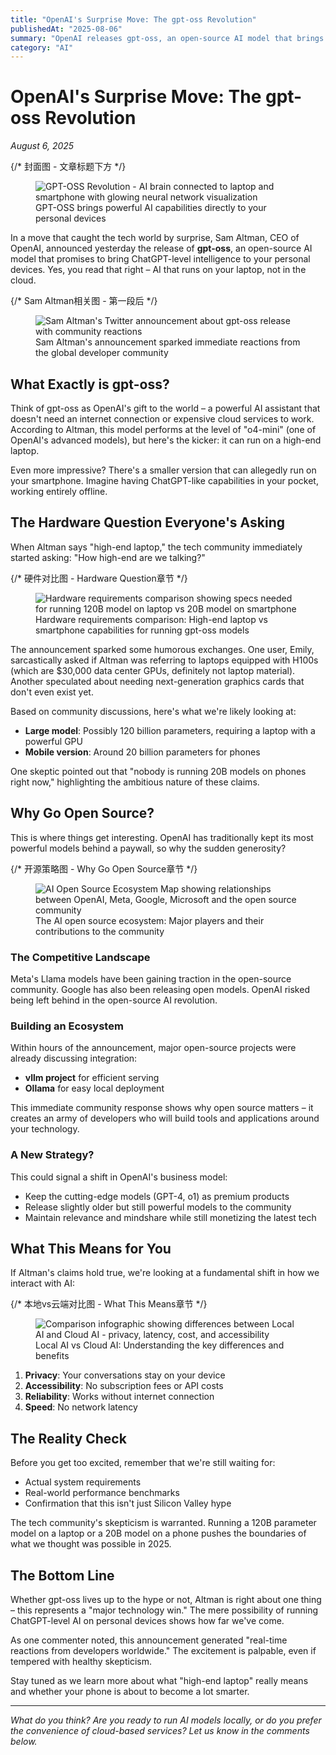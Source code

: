 ```yaml
---
title: "OpenAI's Surprise Move: The gpt-oss Revolution"
publishedAt: "2025-08-06"
summary: "OpenAI releases gpt-oss, an open-source AI model that brings ChatGPT-level intelligence to personal devices, marking a fundamental shift in AI accessibility."
category: "AI"
---
```


# OpenAI's Surprise Move: The gpt-oss Revolution

*August 6, 2025*

{/* 封面图 - 文章标题下方 */}
<figure className="my-8">
  <img 
    src="/images/gpt-oss-cover.png" 
    alt="GPT-OSS Revolution - AI brain connected to laptop and smartphone with glowing neural network visualization"
    className="w-full h-auto rounded-lg shadow-lg"
  />
  <figcaption className="mt-2 text-center text-sm text-gray-600 dark:text-gray-400">
    GPT-OSS brings powerful AI capabilities directly to your personal devices
  </figcaption>
</figure>

In a move that caught the tech world by surprise, Sam Altman, CEO of OpenAI, announced yesterday the release of **gpt-oss**, an open-source AI model that promises to bring ChatGPT-level intelligence to your personal devices. Yes, you read that right – AI that runs on your laptop, not in the cloud.

{/* Sam Altman相关图 - 第一段后 */}
<figure className="my-8">
  <img 
    src="/images/sam-altman-announcement.png" 
    alt="Sam Altman's Twitter announcement about gpt-oss release with community reactions"
    className="w-full h-auto rounded-lg shadow-lg"
  />
  <figcaption className="mt-2 text-center text-sm text-gray-600 dark:text-gray-400">
    Sam Altman's announcement sparked immediate reactions from the global developer community
  </figcaption>
</figure>

## What Exactly is gpt-oss?

Think of gpt-oss as OpenAI's gift to the world – a powerful AI assistant that doesn't need an internet connection or expensive cloud services to work. According to Altman, this model performs at the level of "o4-mini" (one of OpenAI's advanced models), but here's the kicker: it can run on a high-end laptop.

Even more impressive? There's a smaller version that can allegedly run on your smartphone. Imagine having ChatGPT-like capabilities in your pocket, working entirely offline.

## The Hardware Question Everyone's Asking

When Altman says "high-end laptop," the tech community immediately started asking: "How high-end are we talking?"

{/* 硬件对比图 - Hardware Question章节 */}
<figure className="my-8">
  <img 
    src="/images/hardware-requirements.png" 
    alt="Hardware requirements comparison showing specs needed for running 120B model on laptop vs 20B model on smartphone"
    className="w-full h-auto rounded-lg shadow-lg"
  />
  <figcaption className="mt-2 text-center text-sm text-gray-600 dark:text-gray-400">
    Hardware requirements comparison: High-end laptop vs smartphone capabilities for running gpt-oss models
  </figcaption>
</figure>

The announcement sparked some humorous exchanges. One user, Emily, sarcastically asked if Altman was referring to laptops equipped with H100s (which are $30,000 data center GPUs, definitely not laptop material). Another speculated about needing next-generation graphics cards that don't even exist yet.

Based on community discussions, here's what we're likely looking at:
- **Large model**: Possibly 120 billion parameters, requiring a laptop with a powerful GPU
- **Mobile version**: Around 20 billion parameters for phones

One skeptic pointed out that "nobody is running 20B models on phones right now," highlighting the ambitious nature of these claims.

## Why Go Open Source?

This is where things get interesting. OpenAI has traditionally kept its most powerful models behind a paywall, so why the sudden generosity?

{/* 开源策略图 - Why Go Open Source章节 */}
<figure className="my-8">
  <img 
    src="/images/open-source-ecosystem.png" 
    alt="AI Open Source Ecosystem Map showing relationships between OpenAI, Meta, Google, Microsoft and the open source community"
    className="w-full h-auto rounded-lg shadow-lg"
  />
  <figcaption className="mt-2 text-center text-sm text-gray-600 dark:text-gray-400">
    The AI open source ecosystem: Major players and their contributions to the community
  </figcaption>
</figure>

### The Competitive Landscape

Meta's Llama models have been gaining traction in the open-source community. Google has also been releasing open models. OpenAI risked being left behind in the open-source AI revolution.

### Building an Ecosystem

Within hours of the announcement, major open-source projects were already discussing integration:
- **vllm project** for efficient serving
- **Ollama** for easy local deployment

This immediate community response shows why open source matters – it creates an army of developers who will build tools and applications around your technology.

### A New Strategy?

This could signal a shift in OpenAI's business model:
- Keep the cutting-edge models (GPT-4, o1) as premium products
- Release slightly older but still powerful models to the community
- Maintain relevance and mindshare while still monetizing the latest tech

## What This Means for You

If Altman's claims hold true, we're looking at a fundamental shift in how we interact with AI:

{/* 本地vs云端对比图 - What This Means章节 */}
<figure className="my-8">
  <img 
    src="/images/local-vs-cloud-ai.png" 
    alt="Comparison infographic showing differences between Local AI and Cloud AI - privacy, latency, cost, and accessibility"
    className="w-full h-auto rounded-lg shadow-lg"
  />
  <figcaption className="mt-2 text-center text-sm text-gray-600 dark:text-gray-400">
    Local AI vs Cloud AI: Understanding the key differences and benefits
  </figcaption>
</figure>

1. **Privacy**: Your conversations stay on your device
2. **Accessibility**: No subscription fees or API costs
3. **Reliability**: Works without internet connection
4. **Speed**: No network latency

## The Reality Check

Before you get too excited, remember that we're still waiting for:
- Actual system requirements
- Real-world performance benchmarks
- Confirmation that this isn't just Silicon Valley hype

The tech community's skepticism is warranted. Running a 120B parameter model on a laptop or a 20B model on a phone pushes the boundaries of what we thought was possible in 2025.

## The Bottom Line

Whether gpt-oss lives up to the hype or not, Altman is right about one thing – this represents a "major technology win." The mere possibility of running ChatGPT-level AI on personal devices shows how far we've come.

As one commenter noted, this announcement generated "real-time reactions from developers worldwide." The excitement is palpable, even if tempered with healthy skepticism.

Stay tuned as we learn more about what "high-end laptop" really means and whether your phone is about to become a lot smarter.

---

*What do you think? Are you ready to run AI models locally, or do you prefer the convenience of cloud-based services? Let us know in the comments below.*